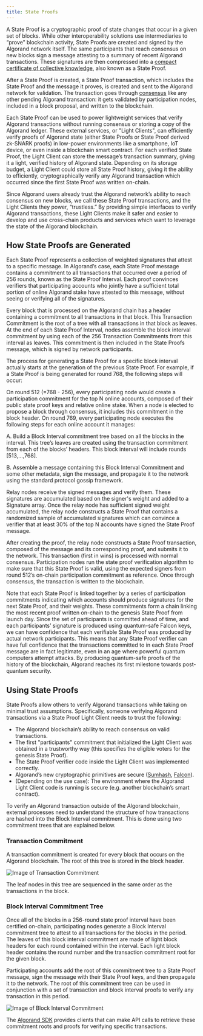 ```yaml
---
title: State Proofs
---
```



A State Proof is a cryptographic proof of state changes that occur in a given set of blocks. While other interoperability solutions use intermediaries to “prove” blockchain activity, State Proofs are created and signed by the Algorand network itself. The same participants that reach consensus on new blocks sign a message attesting to a summary of recent Algorand transactions. These signatures are then compressed into a [compact certificate of collective knowledge](https://people.csail.mit.edu/nickolai/papers/micali-compactcert-eprint.pdf), also known as a State Proof.

After a State Proof is created, a State Proof transaction, which includes the State Proof and the message it proves, is created and sent to the Algorand network for validation. The transaction goes through [consensus](/protocol/overview) like any other pending Algorand transaction: it gets validated by participation nodes, included in a block proposal, and written to the blockchain.

Each State Proof can be used to power lightweight services that verify Algorand transactions without running consensus or storing a copy of the Algorand ledger. These external services, or "Light Clients", can efficiently verify proofs of Algorand state (either State Proofs or State Proof derived zk-SNARK proofs) in low-power environments like a smartphone, IoT device, or even inside a blockchain smart contract. For each verified State Proof, the Light Client can store the message’s transaction summary, giving it a light, verified history of Algorand state. Depending on its storage budget, a Light Client could store all State Proof history, giving it the ability to efficiently, cryptographically verify any Algorand transaction which occurred since the first State Proof was written on-chain.

Since Algorand users already trust the Algorand network’s ability to reach consensus on new blocks, we call these State Proof transactions, and the Light Clients they power, “trustless.” By providing simple interfaces to verify Algorand transactions, these Light Clients make it safer and easier to develop and use cross-chain products and services which want to leverage the state of the Algorand blockchain.

## How State Proofs are Generated

Each State Proof represents a collection of weighted signatures that attest to a specific message. In Algorand’s case, each State Proof message contains a commitment to all transactions that occurred over a period of 256 rounds, known as the State Proof Interval. Each proof convinces verifiers that participating accounts who jointly have a sufficient total portion of online Algorand stake have attested to this message, without seeing or verifying all of the signatures.

Every block that is processed on the Algorand chain has a header containing a commitment to all transactions in that block. This Transaction Commitment is the root of a tree with all transactions in that block as leaves. At the end of each State Proof Interval, nodes assemble the block interval commitment by using each of the 256 Transaction Commitments from this interval as leaves. This commitment is then included in the State Proofs message, which is signed by network participants.

The process for generating a State Proof for a specific block interval actually starts at the generation of the previous State Proof. For example, if a State Proof is being generated for round 768, the following steps will occur:

On round 512 (=768 - 256), every participating node would create a participation commitment for the top N online accounts, composed of their public state proof keys and relative online stake. When a node is elected to propose a block through consensus, it includes this commitment in the block header.
On round 769, every participating node executes the following steps for each online account it manages:

A. Build a Block Interval commitment tree based on all the blocks in the interval. This tree’s leaves are created using the transaction commitment from each of the blocks’ headers. This block interval will include rounds [513,...,768].

B. Assemble a message containing this Block Interval Commitment and some other metadata, sign the message, and propagate it to the network using the standard protocol gossip framework.

Relay nodes receive the signed messages and verify them. These signatures are accumulated based on the signer's weight and added to a Signature array. Once the relay node has sufficient signed weight accumulated, the relay node constructs a State Proof that contains a randomized sample of accumulated signatures which can convince a verifier that at least 30% of the top N accounts have signed the State Proof message.

After creating the proof, the relay node constructs a State Proof transaction, composed of the message and its corresponding proof, and submits it to the network. This transaction (first in wins) is processed with normal consensus. Participation nodes run the state proof verification algorithm to make sure that this State Proof is valid, using the expected signers from round 512’s on-chain participation commitment as reference. Once through consensus, the transaction is written to the blockchain.

Note that each State Proof is linked together by a series of participation commitments indicating which accounts should produce signatures for the next State Proof, and their weights. These commitments form a chain linking the most recent proof written on-chain to the genesis State Proof from launch day. Since the set of participants is committed ahead of time, and each participants’ signature is produced using quantum-safe Falcon keys, we can have confidence that each verifiable State Proof was produced by actual network participants. This means that any State Proof verifier can have full confidence that the transactions committed to in each State Proof message are in fact legitimate, even in an age where powerful quantum computers attempt attacks. By producing quantum-safe proofs of the history of the blockchain, Algorand reaches its first milestone towards post-quantum security.

## Using State Proofs

State Proofs allow others to verify Algorand transactions while taking on minimal trust assumptions. Specifically, someone verifying Algorand transactions via a State Proof Light Client needs to trust the following:

- The Algorand blockchain’s ability to reach consensus on valid transactions.
- The first "participants" commitment that initialized the Light Client was obtained in a trustworthy way (this specifies the eligible voters for the genesis State Proof).
- The State Proof verifier code inside the Light Client was implemented correctly.
- Algorand’s new cryptographic primitives are secure ([Sumhash](https://github.com/algorand/go-sumhash/blob/master/cryptanalysis/merging-trees-ss.pdf), [Falcon](https://github.com/algorand/falcon)).
- (Depending on the use case): The environment where the Algorand Light Client code is running is secure (e.g. another blockchain’s smart contract).

To verify an Algorand transaction outside of the Algorand blockchain, external processes need to understand the structure of how transactions are hashed into the Block Interval commitment. This is done using two commitment trees that are explained below.

### Transaction Commitment

A transaction commitment is created for every block that occurs on the Algorand blockchain. The root of this tree is stored in the block header.

<Image src={transactionCommitment} alt='Image of Transaction Commitment' />

The leaf nodes in this tree are sequenced in the same order as the transactions in the block.

### Block Interval Commitment Tree

Once all of the blocks in a 256-round state proof interval have been certified on-chain, participating nodes generate a Block Interval commitment tree to attest to all transactions for the blocks in the period. The leaves of this block interval commitment are made of light block headers for each round contained within the interval. Each light block header contains the round number and the transaction commitment root for the given block.

Participating accounts add the root of this commitment tree to a State Proof message, sign the message with their State Proof keys, and then propagate it to the network. The root of this commitment tree can be used in conjunction with a set of transaction and block interval proofs to verify any transaction in this period.

<Image src={blockIntervalCommitment} alt='Image of Block Interval Commitment' />

The [Algorand SDK](https://algorand.github.io/js-algorand-sdk/hierarchy.html) provides clients that can make API calls to retrieve these commitment roots and proofs for verifying specific transactions.

